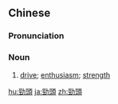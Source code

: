 {{also|劲头}}
==Chinese==
{{zh-forms|s=劲头}}

===Pronunciation===
{{zh-pron
|m=jìntóu
|c=ging6 tau4
|cat=n
}}

===Noun===
{{zh-noun}}

# {{lb|zh|Advanced Mandarin}} [[drive]]; [[enthusiasm]]; [[strength]]

[[hu:勁頭]]
[[ja:勁頭]]
[[zh:勁頭]]